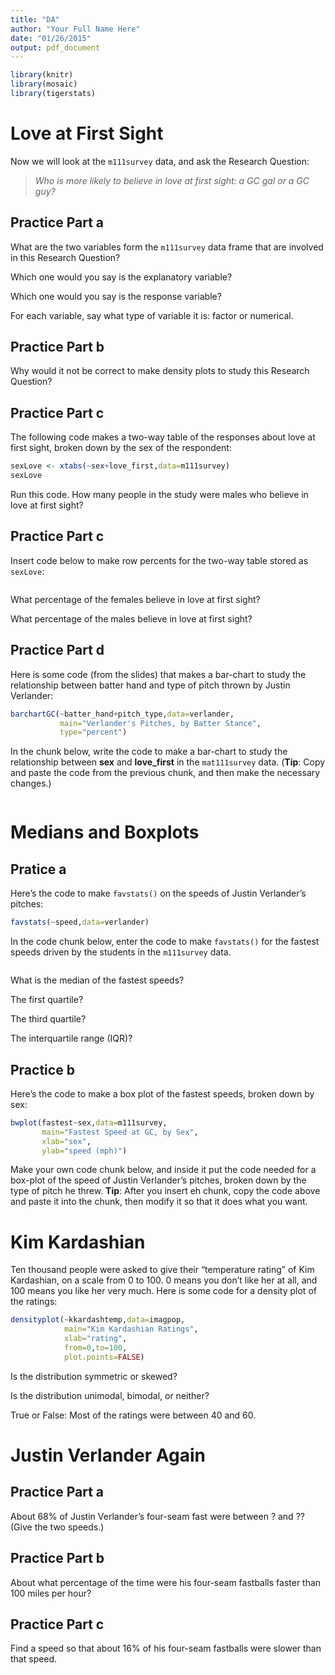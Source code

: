 ```yaml
---
title: "DA"
author: "Your Full Name Here"
date: "01/26/2015"
output: pdf_document
---
```


```r
library(knitr)
library(mosaic)
library(tigerstats)
```


# Love at First Sight

Now we will look at the `m111survey` data, and ask the Research Question:

>*Who is more likely to believe in love at first sight:  a GC gal or a GC guy?*

## Practice Part a

What are the two variables form the `m111survey` data frame that are involved in this Research Question?




Which one would you say is the explanatory variable?



Which one would you say is the response variable?



For each variable, say what type of variable it is:  factor or numerical.



## Practice Part b

Why would it not be correct to make density plots to study this Research Question?



## Practice Part c

The following code makes a two-way table of the responses about love at first sight, broken down by the sex of the respondent:

```r
sexLove <- xtabs(~sex+love_first,data=m111survey)
sexLove
```

Run this code.  How many people in the study were males who believe in love at first sight?




## Practice Part c

Insert code below to make row percents for the two-way table stored as `sexLove`:

```r

```



What percentage of the females believe in love at first sight?



What percentage of the males believe in love at first sight?



## Practice Part d

Here is some code (from the slides) that makes a bar-chart to study the relationship between batter hand and type of pitch thrown by Justin Verlander:

```r
barchartGC(~batter_hand+pitch_type,data=verlander,
           main="Verlander's Pitches, by Batter Stance",
           type="percent")
```


In the chunk below, write the code to make a bar-chart to study the relationship between **sex** and **love_first** in the `mat111survey` data.  (**Tip**:  Copy and paste the code from the previous chunk, and then make the necessary changes.)

```r

```


# Medians and Boxplots

## Pratice a

Here's the code to make `favstats()` on the speeds of Justin Verlander's pitches:

```r
favstats(~speed,data=verlander)
```


In the code chunk below, enter the code to make `favstats()` for the fastest speeds driven by the students in the `m111survey` data.

```r

```


What is the median of the fastest speeds?


The first quartile?


The third quartile?


The interquartile range (IQR)?



## Practice b

Here's the code to make a box plot of the fastest speeds, broken down by sex:

```r
bwplot(fastest~sex,data=m111survey,
       main="Fastest Speed at GC, by Sex",
       xlab="sex",
       ylab="speed (mph)")
```


Make your own code chunk below, and inside it put the code needed for a box-plot of the speed of Justin Verlander's pitches, broken down by the type of pitch he threw.  **Tip**:  After you insert eh chunk, copy the code above and paste it into the chunk, then modify it so that it does what you want.





# Kim Kardashian

Ten thousand people were asked to give their "temperature rating" of Kim Kardashian, on a scale from 0 to 100.  0 means you don't like her at all, and 100 means you like her very much.  Here is some code for a density plot of the ratings:

```r
densityplot(~kkardashtemp,data=imagpop,
            main="Kim Kardashian Ratings",
            xlab="rating",
            from=0,to=100,
            plot.points=FALSE)
```


Is the distribution symmetric or skewed?


Is the distribution unimodal, bimodal, or neither?


True or False:  Most of the ratings were between 40 and 60.



# Justin Verlander Again

## Practice Part a

About 68% of Justin Verlander's four-seam fast were between ? and ??  (Give the two speeds.)



## Practice Part b

About what percentage of the time were his four-seam fastballs faster than 100 miles per hour?


## Practice Part c

Find a speed so that about 16% of his four-seam fastballs were slower than that speed.


